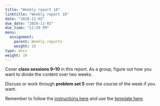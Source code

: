 ```yaml
---
title: "Weekly report 10"
linktitle: "Weekly report 10"
date: "2020-11-02"
due_date: "2020-11-02"
due_time: "11:59 PM"
menu:
  assignment:
    parent: Weekly reports
    weight: 10
type: docs
weight: 10
---
```


Cover **class sessions 9–10** in this report. As a group, figure out how you want to divide the content over two weeks.

Discuss or work through **problem set 5** over the course of the week if you want.

Remember to follow the [instructions here](/assignment/#weekly-reports-1) and use the [template here](/assignment/weekly-reports/).
